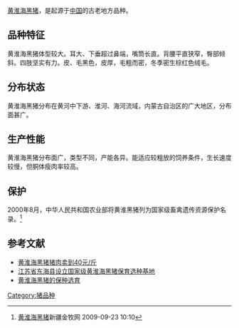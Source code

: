 [[黄淮海黑猪|黄淮海黑猪]]，是起源于[[中国|中国]]的古老地方品种。

==品种特征==
黄淮海黑猪体型较大。耳大、下垂超过鼻端，嘴筒长直。背腰平直狭窄，臀部倾斜。四肢坚实有力。皮、毛黑色，皮厚，毛粗而密，冬季密生棕红色绒毛。

==分布状态==
黄淮海黑猪分布在黄河中下游、淮河、海河流域，内蒙古自治区的广大地区，分布面甚广。

==生产性能==
黄淮海黑猪分布面广，类型不同，产能各异。能适应较粗放的饲养条件，生长速度较慢，但胴体瘦肉率较高。
==保护==
2000年8月，中华人民共和国农业部将黄淮黑猪列为国家级畜禽遗传资源保护名录。<ref>[http://www.xjjmw.com/Dpzzy/Dpzzy_content.jsp?urltype=news.NewsContentUrl&wbtreeid=1583&wbnewsid=18528 黄淮海黑猪]{{dead link|date=2018年5月 |bot=InternetArchiveBot |fix-attempted=yes }}新疆金牧网  2009-09-23 10:10  </ref>
== 参考文献 ==
{{reflist}}
*[http://www.soozhu.com/article/60880/ 黄淮海黑猪猪肉卖到40元/斤] {{Wayback|url=http://www.soozhu.com/article/60880/ |date=20160304074532 }}
*[https://web.archive.org/web/20140407103138/http://61.186.251.138/flagri/detail.asp?pubID=39432&page=433 江苏省东海县设立国家级黄淮海黑猪保育选种基地]
*[http://d.wanfangdata.com.cn/periodical_zgmytx200723030.aspx 黄淮海黑猪的保种选育] {{Wayback|url=http://d.wanfangdata.com.cn/periodical_zgmytx200723030.aspx |date=20140407215016 }} 
[[Category:猪品种|Category:猪品种]]